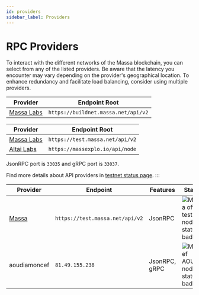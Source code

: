 ```yaml
---
id: providers
sidebar_label: Providers
---
```



# RPC Providers

To interact with the different networks of the Massa blockchain, you can select from any of the listed providers.
Be aware that the latency you encounter may vary depending on the provider's geographical location.
To enhance redundancy and facilitate load balancing, consider using multiple providers.

<Tabs>
  <TabItem value="buildnet" label="👷 BuildNet" default>
    <table>
      <thead>
        <tr>
          <th>Provider</th>
          <th>Endpoint Root</th>
        </tr>
      </thead>
        <tbody>
        <tr>
          <td><a href="../networks-faucets">Massa Labs</a></td>
          <td><code>https://buildnet.massa.net/api/v2</code></td>
        </tr>
        </tbody>
    </table>
  </TabItem>
  <TabItem value="testnet" label="🧑‍🔬 TestNet">
    <table>
      <thead>
        <tr>
          <th>Provider</th>
          <th>Endpoint Root</th>
        </tr>
      </thead>
        <tbody>
        <tr>
          <td><a href="../networks-faucets">Massa Labs</a></td>
          <td><code>https://test.massa.net/api/v2</code></td>
        </tr>
        <tr>
          <td><a href="https://www.altailabs.tech/">Altai Labs</a></td>
          <td><code>https://massexplo.io/api/node</code></td>
        </tr>
        </tbody>
    </table>
  </TabItem>
</Tabs>

JsonRPC port is `33035` and gRPC port is `33037`.

Find more details about API providers in [testnet status page](https://uptimekuma.maoudia.com/status/massa-testnet).
:::

| Provider   | Endpoint  | Features       | Status                      |
| ---------- | --------- | -------------- | ----------------------------|
| [Massa](/docs/build/networks-faucets) | `https://test.massa.net/api/v2` | JsonRPC | ![Massa offical testnet node status badge](https://uptimekuma.maoudia.com/api/badge/17/status?style=for-the-badge "Massa offical testnet node status badge") |
| aoudiamoncef | `81.49.155.238` | JsonRPC, gRPC | ![Moncef AOUDIA node status badge](https://uptimekuma.maoudia.com/api/badge/2/status?style=for-the-badge "Moncef AOUDIA testnet node status badge") |
